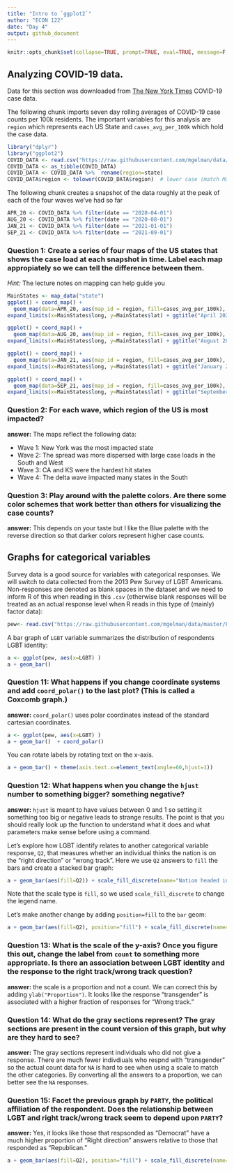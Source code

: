 ```yaml
---
title: "Intro to `ggplot2`"
author: "ECON 122"
date: "Day 4"
output: github_document
---
```


```r
knitr::opts_chunk$set(collapse=TRUE, prompt=TRUE, eval=TRUE, message=F, include=T,comment=NULL)
```


## Analyzing COVID-19 data. 
Data for this section was downloaded from  [The New York Times](https://github.com/nytimes/covid-19-data/tree/master/rolling-averages) COVID-19 case data.

The following chunk imports seven day rolling averages of COVID-19 case counts per 100k residents. The important variables for this analysis are `region` which represents each US State and `cases_avg_per_100k` which hold the case data.
```r
library("dplyr")
library("ggplot2")
COVID_DATA <- read.csv("https://raw.githubusercontent.com/mgelman/data/master/us-states.csv")
COVID_DATA <- as_tibble(COVID_DATA)
COVID_DATA <- COVID_DATA %>%  rename(region=state)
COVID_DATA$region <- tolower(COVID_DATA$region)  # lower case (match MainStates regions)
```
The following chunk creates a snapshot of the data roughly at the peak of each of the four waves we've had so far
```r
APR_20 <- COVID_DATA %>% filter(date == "2020-04-01")
AUG_20 <- COVID_DATA %>% filter(date == "2020-08-01")
JAN_21 <- COVID_DATA %>% filter(date == "2021-01-01")
SEP_21 <- COVID_DATA %>% filter(date == "2021-09-01")
```


### Question 1: Create a series of four maps of the US states that shows the case load at each snapshot in time. Label each map appropiately so we can tell the difference between them.
*Hint:* The lecture notes on mapping can help guide you

```r
MainStates <- map_data("state")
ggplot() + coord_map() + 
  geom_map(data=APR_20, aes(map_id = region, fill=cases_avg_per_100k), map = MainStates) + 
expand_limits(x=MainStates$long, y=MainStates$lat) + ggtitle("April 2020") + scale_fill_distiller(palette="Blues",direction=1) 
```

```r
ggplot() + coord_map() + 
  geom_map(data=AUG_20, aes(map_id = region, fill=cases_avg_per_100k), map = MainStates) + 
expand_limits(x=MainStates$long, y=MainStates$lat) + ggtitle("August 2020") + scale_fill_distiller(palette="Blues",direction=1)
```

```r
ggplot() + coord_map() + 
  geom_map(data=JAN_21, aes(map_id = region, fill=cases_avg_per_100k), map = MainStates) + 
expand_limits(x=MainStates$long, y=MainStates$lat) + ggtitle("January 2021") + scale_fill_distiller(palette="Blues",direction=1)
```
```r
ggplot() + coord_map() + 
  geom_map(data=SEP_21, aes(map_id = region, fill=cases_avg_per_100k), map = MainStates) + 
expand_limits(x=MainStates$long, y=MainStates$lat) + ggtitle("September 2021") + scale_fill_distiller(palette="Blues",direction=1)
```


### Question 2: For each wave, which region of the US is most impacted? 
**answer:** The maps reflect the following data:

 - Wave 1: New York was the most impacted state
 - Wave 2: The spread was more dispersed with large case loads in the South and West
 - Wave 3: CA and KS were the hardest hit states
 - Wave 4: The delta wave impacted many states in the South

### Question 3: Play around with the palette colors. Are there some color schemes that work better than others for visualizing the case counts? 
**answer:** This depends on your taste but I like the Blue palette with the reverse direction so that darker colors represent higher case counts. 


## Graphs for categorical variables
Survey data is a good source for variables with categorical responses. We will switch to data collected from the 2013 Pew Survey of LGBT Americans. Non-responses are denoted as blank spaces in the dataset and we need to inform R of this when reading in this `.csv` (otherwise blank responses will be treated as an actual response level when R reads in this type of (mainly) factor data):
```r
pew<- read.csv("https://raw.githubusercontent.com/mgelman/data/master/PewLGBT2013.csv", na.strings = c(NA," ","Refused"))
```

A bar graph of `LGBT` variable summarizes the distribution of respondents LGBT identity:
```r
a <- ggplot(pew, aes(x=LGBT) )
a + geom_bar() 
```

### Question 11: What happens if you change coordinate systems and add `coord_polar()` to the last plot? (This is called a Coxcomb graph.)

**answer:** `coord_polar()` uses polar coordinates instead of the standard cartesian coordinates. 

```r
a <- ggplot(pew, aes(x=LGBT) )
a + geom_bar()  + coord_polar()
```

You can rotate labels by rotating text on the x-axis.
```r
a + geom_bar() + theme(axis.text.x=element_text(angle=60,hjust=1))
```

### Question 12: What happens when you change the `hjust` number to something bigger? something negative?

**answer:** `hjust` is meant to have values between 0 and 1 so setting it something too big or negative leads to strange results. The point is that you should really look up the function to understand what it does and what parameters make sense before using a command. 


Let's explore how LGBT identify relates to another categorical variable response, `Q2`, that measures whether an individual thinks the nation is on the "right direction" or "wrong track". Here we use `Q2` answers to `fill` the bars and create a stacked bar graph:
```r
a + geom_bar(aes(fill=Q2)) + scale_fill_discrete(name="Nation headed in")
```

Note that the scale type is `fill`, so we used `scale_fill_discrete` to change the legend name.

Let's make another change by adding `position=fill` to the `bar` geom:
```r
a + geom_bar(aes(fill=Q2), position="fill") + scale_fill_discrete(name="Nation headed in") 
```

### Question 13: What is the scale of the y-axis? Once you figure this out, change the label from `count` to something more appropriate. Is there an association between LGBT identity and the response to the right track/wrong track question? 

**answer:** the scale is a proportion and not a count. We can correct this by adding `ylab("Proportion")`. It looks like the response "transgender" is associated with a higher fraction of responses for "Wrong track."


### Question 14: What do the gray sections represent? The gray sections are present in the count version of this graph, but why are they hard to see? 

**answer:** The gray sections represent individuals who did not give a response. There are much fewer indivdiuals who respnd with "transgender" so the actual count data for `NA` is hard to see when using a scale to match the other categories. By converting all the answers to a proportion, we can better see the `NA` responses. 


### Question 15: Facet the previous graph by `PARTY`, the political affiliation of the respondent. Does the relationship between LGBT and right track/wrong track seem to depend upon `PARTY`?

**answer:** Yes, it looks like those that respsonded as "Democrat" have a much higher proportion of "Right direction" answers relative to those that responded as "Republican."

```r
a + geom_bar(aes(fill=Q2), position="fill") + scale_fill_discrete(name="Nation headed in") + facet_wrap(~PARTY)
```




